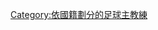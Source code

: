 {{Portal|足球|人物|苏联}}
{{Commons category|Association football coaches from the Soviet Union}}

[[Category:依國籍劃分的足球主教練|Category:依國籍劃分的足球主教練]]